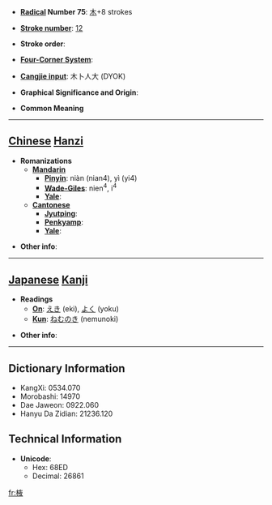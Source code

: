 * '''[[Wiktionary:Chinese radical index| Radical]] Number 75''': [[Wiktionary:Chinese radical index 木|木]]+8 strokes

* '''[[Wiktionary:Chinese total strokes index|Stroke number]]''': [[Wiktionary:Chinese total strokes index 12|12]]

* '''Stroke order''': 

* '''[[Wiktionary:Chinese four corner index|Four-Corner System]]''': 

* '''[[Wiktionary:Chinese Cangjie index|Cangjie input]]''': 木卜人大 (DYOK)

* '''Graphical Significance and Origin''': 

* '''Common Meaning'''

----

== [[Chinese]] [[Hanzi]] ==

* '''Romanizations'''
** '''[[Mandarin]]'''
*** '''[[Pinyin]]''': niàn (nian4), yì (yi4)
*** '''[[Wade-Giles]]''': nien<sup>4</sup>, i<sup>4</sup>
*** '''[[Yale]]''': 
** '''[[Cantonese]]'''
*** '''[[Jyutping]]''':
*** '''[[Penkyamp]]''': 
*** '''[[Yale]]''': 

* '''Other info''': 

----

== [[Japanese]] [[Kanji]] ==

* '''Readings'''
** '''[[On]]''': [[えき]] (eki), [[よく]] (yoku)
** '''[[Kun]]''': [[ねむのき]] (nemunoki)

* '''Other info''':  

----

== Dictionary Information ==

* KangXi: 0534.070
* Morobashi: 14970
* Dae Jaweon: 0922.060
* Hanyu Da Zidian: 21236.120

== Technical Information ==

* '''Unicode''':
** Hex: 68ED
** Decimal: 26861

[[fr:棭]]